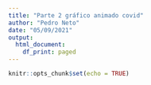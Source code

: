 ```yaml
---
title: "Parte 2 gráfico animado covid"
author: "Pedro Neto"
date: "05/09/2021"
output: 
  html_document:
    df_print: paged
---
```


```r
knitr::opts_chunk$set(echo = TRUE)
```

